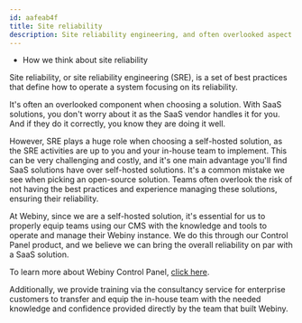 ```yaml
---
id: aafeab4f
title: Site reliability
description: Site reliability engineering, and often overlooked aspect of self-hosted open-source solutions.
---
```



<Alert type="success" title="WHAT YOU'LL LEARN">

- How we think about site reliability

</Alert>

Site reliability, or site reliability engineering (SRE), is a set of best practices that define how to operate a system focusing on its reliability.

It's often an overlooked component when choosing a solution. With SaaS solutions, you don't worry about it as the SaaS vendor handles it for you. And if they do it correctly, you know they are doing it well.

However, SRE plays a huge role when choosing a self-hosted solution, as the SRE activities are up to you and your in-house team to implement. This can be very challenging and costly, and it's one main advantage you'll find SaaS solutions have over self-hosted solutions.
It's a common mistake we see when picking an open-source solution. Teams often overlook the risk of not having the best practices and experience managing these solutions, ensuring their reliability.

At Webiny, since we are a self-hosted solution, it's essential for us to properly equip teams using our CMS with the knowledge and tools to operate and manage their Webiny instance. We do this through our Control Panel product, and we believe we can bring the overall reliability on par with a SaaS solution.

<Alert type="success">

To learn more about Webiny Control Panel, [click here](/docs/{version}/overview/applications/control-panel).

</Alert>

Additionally, we provide training via the consultancy service for enterprise customers to transfer and equip the in-house team with the needed knowledge and confidence provided directly by the team that built Webiny.
